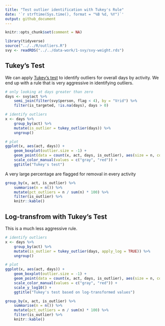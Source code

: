 ---
title: "Test outlier identification with Tukey's Rule"
date: '`r strftime(Sys.time(), format = "%B %d, %Y")`'
output: github_document
---

```{r setup, message=FALSE, include=FALSE}
knitr::opts_chunk$set(comment = NA)
```

```{r, message = FALSE}
library(tidyverse)
source("../../R/outliers.R")
svy <- readRDS("../../data-work/1-svy/svy-weight.rds")
```

## Tukey's Test

We can apply [Tukey's test]( https://en.wikipedia.org/wiki/Outlier#Tukey%27s_fences) to identify outliers for overall days by activity. We end up with a rule that is very aggressive in identifying outliers.

```{r}
# only looking at days greater than zero
days <- svy$act %>% 
    semi_join(filter(svy$person, flag < 4), by = "Vrid") %>%
    filter(is_targeted, !is.na(days), days > 0)

# identify outliers
x <- days %>%
    group_by(act) %>%
    mutate(is_outlier = tukey_outlier(days)) %>%
    ungroup()

# plot
ggplot(x, aes(act, days)) +
    geom_boxplot(outlier.size = -1) +
    geom_point(data = count(x, act, days, is_outlier), aes(size = n, color = is_outlier)) +
    scale_color_manual(values = c("gray", "red")) +
    ggtitle("Tukey's test")
```

A very large percentage are flagged for removal in every activity

```{r}
group_by(x, act, is_outlier) %>%
    summarise(n = n()) %>%
    mutate(pct_outliers = n / sum(n) * 100) %>%
    filter(is_outlier) %>%
    knitr::kable()
```

## Log-transfrom with Tukey's Test

This is a much less aggressive rule.

```{r}
# identify outliers
x <- days %>%
    group_by(act) %>%
    mutate(is_outlier = tukey_outlier(days, apply_log = TRUE)) %>%
    ungroup()

# plot
ggplot(x, aes(act, days)) +
    geom_boxplot(outlier.size = -1) +
    geom_point(data = count(x, act, days, is_outlier), aes(size = n, color = is_outlier)) +
    scale_color_manual(values = c("gray", "red")) +
    scale_y_log10() +
    ggtitle("Tukey's test based on log-transformed values")
```

```{r}
group_by(x, act, is_outlier) %>%
    summarise(n = n()) %>%
    mutate(pct_outliers = n / sum(n) * 100) %>%
    filter(is_outlier) %>%
    knitr::kable()
```
